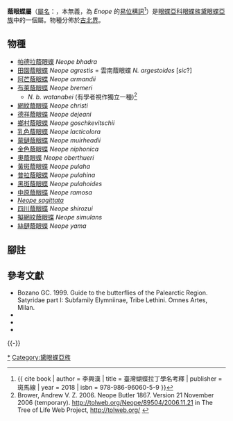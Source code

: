 {{NoteTA
|G1=Butterfly
}}
{{Automatic taxobox
| name = 蔭眼蝶屬
| image = Neope goschkevitschii on trunk.JPG
| image_width = 300px
| image_caption = [[鄉村蔭眼蝶|鄉村蔭眼蝶]]<br />
''Neope goschkevitschii''
| tribus = [[眼蝶族|眼蝶族]] Satyrini
| subtribus = [[黛眼蝶亞族|黛眼蝶亞族]] Lethina
| taxon = Neope
| authority = Moore, [1866]
| type_species =  [[帕德拉蔭眼蝶|帕德拉蔭眼蝶]]<br />''Lasiommata bhadra''
| type_species_authority = Moore, 1857
| subdivision_ranks = 物種
| subdivision =
19種，有爭議，詳見正文。
| synonyms = 
}}

'''蔭眼蝶屬'''（[[學名|屬名]]：{{snamei|Neope}}，本無義，為 ''Enope'' 的[[易位構詞遊戲|易位構詞]]<ref>{{ cite book | author = 李興漢 | title = 臺灣蝴蝶拉丁學名考釋 | publisher = 斑馬線 | year = 2018 | isbn = 978-986-96060-5-9 }}</ref>）是[[眼蝶亞科|眼蝶亞科]][[眼蝶族|眼蝶族]][[黛眼蝶亞族|黛眼蝶亞族]]中的一個屬。物種分佈於[[古北界|古北界]]。

== 物種 ==
* [[帕德拉蔭眼蝶|帕德拉蔭眼蝶]] ''Neope bhadra''
* [[田園蔭眼蝶|田園蔭眼蝶]] ''Neope agrestis'' = 雲南蔭眼蝶 ''N. argestoides'' [''sic''?]
* [[阿芒蔭眼蝶|阿芒蔭眼蝶]] ''Neope armandii''
* [[布萊蔭眼蝶|布萊蔭眼蝶]] ''Neope bremeri''
** ''N. b. watanabei'' (有學者視作獨立一種)<ref>Brower, Andrew V. Z. 2006. Neope Butler 1867. Version 21 November 2006 (temporary). http://tolweb.org/Neope/89504/2006.11.21 {{Wayback|url=http://tolweb.org/Neope/89504/2006.11.21 |date=20160804004533 }} in The Tree of Life Web Project, http://tolweb.org/ {{Wayback|url=http://tolweb.org/ |date=20110515100516 }}</ref>
* [[網紋蔭眼蝶|網紋蔭眼蝶]] ''Neope christi''
* [[德祥蔭眼蝶|德祥蔭眼蝶]] ''Neope dejeani''
* [[鄉村蔭眼蝶|鄉村蔭眼蝶]] ''Neope goschkevitschii''
* [[乳色蔭眼蝶|乳色蔭眼蝶]] ''Neope lacticolora''
* [[蒙鏈蔭眼蝶|蒙鏈蔭眼蝶]] ''Neope muirheadii''
* [[金色蔭眼蝶|金色蔭眼蝶]] ''Neope niphonica''
* [[奧蔭眼蝶|奧蔭眼蝶]] ''Neope oberthueri''
* [[黃斑蔭眼蝶|黃斑蔭眼蝶]] ''Neope pulaha''
* [[普拉蔭眼蝶|普拉蔭眼蝶]] ''Neope pulahina''
* [[黑斑蔭眼蝶|黑斑蔭眼蝶]] ''Neope pulahoides''
* [[中原蔭眼蝶|中原蔭眼蝶]] ''Neope ramosa''
* ''[[Neope_sagittata|Neope sagittata]]''
* [[四川蔭眼蝶|四川蔭眼蝶]] ''Neope shirozui''
* [[擬網紋蔭眼蝶|擬網紋蔭眼蝶]] ''Neope simulans''
* [[絲鏈蔭眼蝶|絲鏈蔭眼蝶]] ''Neope yama''

== 腳註 ==
<references/>

== 參考文獻 ==
{{Commons category| Neope}}
{{Wikispecies| Neope}}
* Bozano GC. 1999. Guide to the butterflies of the Palearctic Region. Satyridae part I: Subfamily Elymniinae, Tribe Lethini. Omnes Artes, Milan.
* {{Cite book | author = 寿建新、周尧、李宇飞 | title = 《世界蝴蝶分類名錄》 | location = 中國 | publisher = 陝西科學技術出版社 | date = 2006年4月1日 | ISBN = 9787536936768 | language= zh-hans }}
* {{Cite book | author = 徐堉峰 | title = 《臺灣蝴蝶圖鑑．下【蛺蝶】》 | location = 台灣 | publisher = 晨星出版有限公司 | date = 2013年3月10日 | ISBN = 9789861776682 | language= zh-hant }}
* {{Cite book | author = 呂至堅、陳建仁 | title = 《蝴蝶生活史圖鑑》 | location = 台灣 | publisher = 晨星出版有限公司 | date = 2014年3月23日 | ISBN = 9789861777849 | language= zh-hant }}
{{蔭眼蝶屬}}
{{-}}
{{眼蝶亞科|state=expanded}}
{{Taxonbar|from=Q11991119}}

[[Category:蔭眼蝶屬|*]]
[[Category:黛眼蝶亞族|Category:黛眼蝶亞族]]